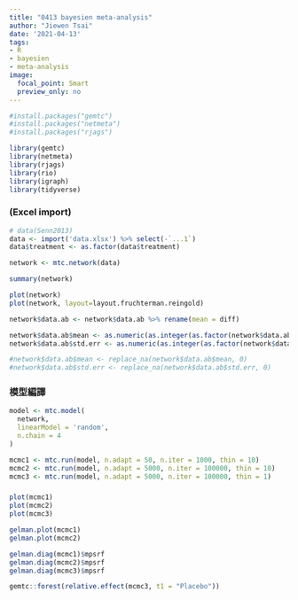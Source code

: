 ```yaml
---
title: "0413 bayesien meta-analysis"
author: "Jiewen Tsai"
date: '2021-04-13'
tags:
- R
- bayesien
- meta-analysis
image:
  focal_point: Smart
  preview_only: no
---
```


```r
#install.packages("gemtc")
#install.packages("netmeta")
#install.packages("rjags")

library(gemtc)
library(netmeta)
library(rjags)
library(rio)
library(igraph)
library(tidyverse)
```

### (Excel import)

```r
# data(Senn2013)
data <- import('data.xlsx') %>% select(-`...1`)
data$treatment <- as.factor(data$treatment)
```

```r
network <- mtc.network(data)

summary(network)

plot(network)
plot(network, layout=layout.fruchterman.reingold)
```
```r
network$data.ab <- network$data.ab %>% rename(mean = diff)

network$data.ab$mean <- as.numeric(as.integer(as.factor(network$data.ab$mean)))
network$data.ab$std.err <- as.numeric(as.integer(as.factor(network$data.ab$std.err)))

#network$data.ab$mean <- replace_na(network$data.ab$mean, 0)
#network$data.ab$std.err <- replace_na(network$data.ab$std.err, 0)
```

### 模型編譯

```r
model <- mtc.model(
  network,
  linearModel = 'random',
  n.chain = 4
)
```

```r
mcmc1 <- mtc.run(model, n.adapt = 50, n.iter = 1000, thin = 10)
mcmc2 <- mtc.run(model, n.adapt = 5000, n.iter = 100000, thin = 10)
mcmc3 <- mtc.run(model, n.adapt = 5000, n.iter = 100000, thin = 1)
```

### 

```r
plot(mcmc1)
plot(mcmc2)
plot(mcmc3)
```

```r
gelman.plot(mcmc1)
gelman.plot(mcmc2)
```


```r
gelman.diag(mcmc1)$mpsrf
gelman.diag(mcmc2)$mpsrf
gelman.diag(mcmc3)$mpsrf
```



```r
gemtc::forest(relative.effect(mcmc3, t1 = "Placebo"))
```